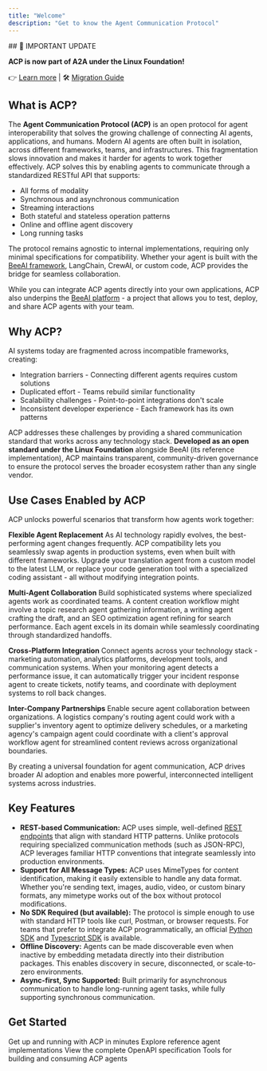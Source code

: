 ```yaml
---
title: "Welcome"
description: "Get to know the Agent Communication Protocol"
---
```


<Info>
## 🚀 IMPORTANT UPDATE

**ACP is now part of A2A under the Linux Foundation!**  

👉 [Learn more](TBD) | 🛠️ [Migration Guide](TBD)
</Info>

## What is ACP?

The **Agent Communication Protocol (ACP)** is an open protocol for agent interoperability that solves the growing challenge of connecting AI agents, applications, and humans. 
Modern AI agents are often built in isolation, across different frameworks, teams, and infrastructures. This fragmentation slows innovation and makes it harder for agents to work together effectively. ACP solves this by enabling agents to communicate through a standardized RESTful API that supports:
- All forms of modality
- Synchronous and asynchronous communication
- Streaming interactions
- Both stateful and stateless operation patterns
- Online and offline agent discovery
- Long running tasks

The protocol remains agnostic to internal implementations, requiring only minimal specifications for compatibility. Whether your agent is built with the [BeeAI framework](http://framework.beeai.dev/), LangChain, CrewAI, or custom code, ACP provides the bridge for seamless collaboration.

While you can integrate ACP agents directly into your own applications, ACP also underpins the [BeeAI platform](https://docs.beeai.dev) - a project that allows you to test, deploy, and share ACP agents with your team.

## Why ACP?

AI systems today are fragmented across incompatible frameworks, creating:

- Integration barriers - Connecting different agents requires custom solutions
- Duplicated effort - Teams rebuild similar functionality
- Scalability challenges - Point-to-point integrations don't scale
- Inconsistent developer experience - Each framework has its own patterns

ACP addresses these challenges by providing a shared communication standard that works across any technology stack. **Developed as an open standard under the Linux Foundation** alongside BeeAI (its reference implementation), ACP maintains transparent, community-driven governance to ensure the protocol serves the broader ecosystem rather than any single vendor.

## Use Cases Enabled by ACP

ACP unlocks powerful scenarios that transform how agents work together:

**Flexible Agent Replacement** As AI technology rapidly evolves, the best-performing agent changes frequently. ACP compatibility lets you seamlessly swap agents in production systems, even when built with different frameworks. Upgrade your translation agent from a custom model to the latest LLM, or replace your code generation tool with a specialized coding assistant - all without modifying integration points.

**Multi-Agent Collaboration** Build sophisticated systems where specialized agents work as coordinated teams. A content creation workflow might involve a topic research agent gathering information, a writing agent crafting the draft, and an SEO optimization agent refining for search performance. Each agent excels in its domain while seamlessly coordinating through standardized handoffs.

**Cross-Platform Integration** Connect agents across your technology stack - marketing automation, analytics platforms, development tools, and communication systems. When your monitoring agent detects a performance issue, it can automatically trigger your incident response agent to create tickets, notify teams, and coordinate with deployment systems to roll back changes.

**Inter-Company Partnerships** Enable secure agent collaboration between organizations. A logistics company's routing agent could work with a supplier's inventory agent to optimize delivery schedules, or a marketing agency's campaign agent could coordinate with a client's approval workflow agent for streamlined content reviews across organizational boundaries.

By creating a universal foundation for agent communication, ACP drives broader AI adoption and enables more powerful, interconnected intelligent systems across industries.

## Key Features

- **REST-based Communication:** ACP uses simple, well-defined [REST endpoints](/spec/agents-list) that align with standard HTTP patterns. Unlike protocols requiring specialized communication methods (such as JSON-RPC), ACP leverages familiar HTTP conventions that integrate seamlessly into production environments.
- **Support for All Message Types:** ACP uses MimeTypes for content identification, making it easily extensible to handle any data format. Whether you're sending text, images, audio, video, or custom binary formats, any mimetype works out of the box without protocol modifications.
- **No SDK Required (but available):** The protocol is simple enough to use with standard HTTP tools like curl, Postman, or browser requests. For teams that prefer to integrate ACP programmatically, an official [Python SDK](https://github.com/i-am-bee/acp/tree/main/python) and [Typescript SDK](https://github.com/i-am-bee/acp/tree/main/typescript) is available.
- **Offline Discovery:** Agents can be made discoverable even when inactive by embedding metadata directly into their distribution packages. This enables discovery in secure, disconnected, or scale-to-zero environments.
- **Async-first, Sync Supported:** Built primarily for asynchronous communication to handle long-running agent tasks, while fully supporting synchronous communication.

## Get Started 

<CardGroup cols={2}>
  <Card title="Quickstart" icon="rocket" href="/introduction/quickstart">
    Get up and running with ACP in minutes
  </Card>
  <Card title="Example Agents" icon="robot" href="/introduction/example-agents">
    Explore reference agent implementations
  </Card>
  <Card title="REST API" icon="code" href="https://github.com/i-am-bee/acp/blob/main/docs/spec/openapi.yaml">
    View the complete OpenAPI specification
  </Card>
  <Card title="Python SDK" icon="python" href="https://i-am-bee.github.io/acp/">
    Tools for building and consuming ACP agents
  </Card>
</CardGroup>
